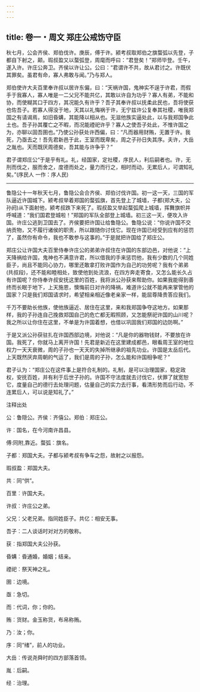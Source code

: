 ```yaml
---
---
---
```

title: 卷一・周文 郑庄公戒饬守臣
---

秋七月，公会齐侯、郑伯伐许。庚辰，傅于许。颍考叔取郑伯之旗蝥弧以先登，子都自下射之，颠。瑕叔盈又以蝥弧登，周麾而呼曰：“君登矣！”郑师毕登。壬午，遂入许。许庄公奔卫。齐侯以许让公。公曰：“君谓许不共，故从君讨之。许既伏其罪矣。虽君有命，寡人弗敢与闻。”乃与郑人。

郑伯使许大夫百里奉许叔以居许东偏，曰：“天祸许国，鬼神实不逞于许君，而假手于我寡人，寡人唯是一二父兄不能共亿，其敢以许自为功乎？寡人有弟，不能和协，而使糊其口于四方，其况能久有许乎？吾子其奉许叔以抚柔此民也，吾将使获也佐吾子。若寡人得没于地，天其以礼悔祸于许，无宁兹许公复奉其社稷，唯我郑国之有请谒焉，如旧昏媾，其能降以相从也。无滋他族实逼处此，以与我郑国争此土也。吾子孙其覆亡之不暇，而况能禋祀许乎？寡人之使吾子处此，不惟许国之为，亦聊以固吾圉也。”乃使公孙获处许西偏，曰：“凡而器用财贿，无置于许。我死，乃亟去之！吾先君新邑于此，王室而既卑矣，周之子孙日失其序。夫许，大岳之胤也。天而既厌周德矣，吾其能与许争乎？”

君子谓郑庄公“于是乎有礼。礼，经国家，定社稷，序民人，利后嗣者也。许，无刑而伐之，服而舍之，度德而处之，量力而行之，相时而动，无累后人，可谓知礼矣。”(序民人 一作：序人民)

----------------

鲁隐公十一年秋天七月，鲁隐公会合齐侯、郑伯讨伐许国。初一这一天，三国的军队逼近许国城下。颍考叔举着郑国的蝥弧旗，首先登上了城墙，子都(郑大夫，公孙阏)从下面射他，颍考叔跌下来死了。瑕叔盈又举起蝥弧爬上城墙，挥舞旗帜并呼喊道：“我们国君登城啦！”郑国的军队全部登上城墙。初三这一天，便攻入许国。许庄公逃到卫国去了。齐侯要把许国让给鲁隐公。鲁隐公说：“你说许国不交纳贡物，又不履行诸侯的职责，所以跟随你讨伐它。现在许国已经受到应有的惩罚了，虽然你有命令，我也不敢参与这事的。”于是就把许国给了郑庄公。

郑庄公让许国大夫百里侍奉许庄公的弟弟许叔住在许国的东部边邑，对他说：“上天降祸给许国，鬼神也不满意许君，所以借我的手来惩罚他，我有少数的几个同姓臣子，尚且不能同心协力，哪里还敢拿打败许国作为自己的功劳呢？我有个弟弟(共叔段)，还不能和睦相处，致使他到处流浪，在四方奔走寄食，又怎么能长久占有许国呢？你侍奉许叔安抚这里的百姓，我将派公孙获来帮助你。如果我能得到善终而长眠于地下，上天施恩，懊悔前日对许的降祸，难道许公就不能再来掌管他的国家？只是我们郑国请求时，希望相亲相近像老亲家一样，能屈尊降贵答应我们。

千万不要助长他族，使他族逼近、居住在这里，来和我郑国争夺这地方。如果那样，我的子孙连自己挽救郑国自己的危亡都无暇照顾，又怎能祭祀许国的山川呢？我之所以让你住在这里，不单是为许国着想，也借以巩固我们郑国的边防啊。”

于是又派公孙获驻扎在许国西部边境，对他说：“凡是你的器物钱财，不要放在许国。我死了，你就马上离开许国！先君是新近在这里建成都邑，眼看周王室的地位权力一天天衰微，周的子孙也一天天的失掉所继承的祖先功业。许国是太岳后代。上天既然厌弃周朝的气运了，我们是周的子孙，怎么能和许国相争呢？”

君子认为：“郑庄公在这件事上是符合礼制的。礼制，是可以治理国家，稳定政权，安抚百姓，并有利于后世子孙的。许国不守法度就去讨伐它，伏罪了就宽恕它，度量自己的德行去处理问题，估量自己的实力去行事，看清形势而后行动，不连累后人，可以说是知礼了。”

注释出处

公︰鲁隠公。齐侯︰齐僖公。郑伯︰郑庄公。

许︰国名，在今河南许昌县。

傅:同附,靠近。蝥弧︰旗名。

子都︰郑国大夫。子都与颍考叔有争车之怨，故射之以报怨。

瑕叔盈︰郑国大夫。

共︰同“供”。

百里︰许国大夫。

许叔︰许庄公之弟。

父兄：父老兄弟。指同姓臣子。共亿：相安无事。

吾子：二人谈话时对对方的敬称。

获︰指郑国大夫公孙获。

昏媾︰昏通婚，婚姻；结亲。

禋祀︰祭天神之礼。

圉︰边境。

亟：急切。

而︰代词，你；你的。

贿︰货财。金玉称货，布帛称贿。

乃︰汝；你。

序︰同“绪”，前人的功业。

大岳︰传说尧舜时的四方部落首领。

胤︰后嗣。

经︰治理。

